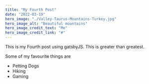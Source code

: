 ```yaml
---
title: "My Fourth Post"
date: "2022-03-19"
hero_image: "./Valley-Taurus-Mountains-Turkey.jpg"
hero_image_alt: "Beautiful mountains"
hero_image_credit_text: "Me"
hero_image_credit_link: "#"
---
```


This is my Fourth post using gatsbyJS. This is greater than greatest.

Some of my favourite things are

* Petting Dogs
* Hiking
* Gaming